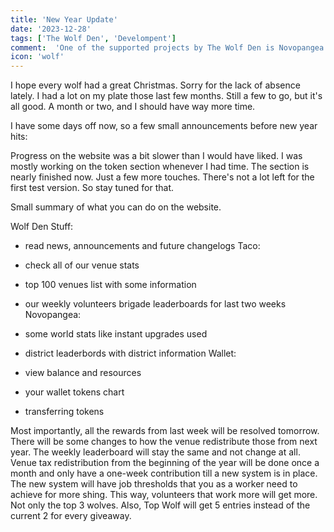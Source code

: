 ```yaml
---
title: 'New Year Update'
date: '2023-12-28'
tags: ['The Wolf Den', 'Develompent']
comment:  'One of the supported projects by The Wolf Den is Novopangea....'
icon: 'wolf'
---
```


I hope every wolf had a great Christmas. Sorry for the lack of absence lately. I had a lot on my plate those last few months. Still a few to go, but it's all good. A month or two, and I should have way more time. 



I have some days off now, so a few small announcements before new year hits:



Progress on the website was a bit slower than I would have liked. I was mostly working on the token section whenever I had time. The section is nearly finished now. Just a few more touches. There's not a lot left for the first test version. So stay tuned for that.


Small summary of what you can do on the website.

Wolf Den Stuff:
* read news, announcements and future changelogs
Taco:

* check all of our venue stats
* top 100 venues list with some information
* our weekly volunteers brigade leaderboards for last two weeks
Novopangea:

* some world stats like instant upgrades used
* district leaderbords with district information
Wallet:

* view balance and resources

* your wallet tokens chart
* transferring tokens 



Most importantly, all the rewards from last week will be resolved tomorrow. There will be some changes to how the venue redistribute those from next year. The weekly leaderboard will stay the same and not change at all. Venue tax redistribution from the beginning of the year will be done once a month and only have a one-week contribution till a new system is in place. The new system will have job thresholds that you as a worker need to achieve for more shing. This way, volunteers that work more will get more. Not only the top 3 wolves. Also, Top Wolf will get 5 entries instead of the current 2 for every giveaway.
